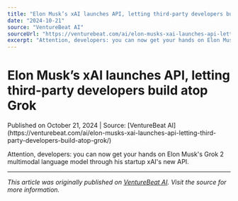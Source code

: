 ```yaml
---
title: "Elon Musk’s xAI launches API, letting third-party developers build atop Grok"
date: "2024-10-21"
source: "VentureBeat AI"
sourceUrl: "https://venturebeat.com/ai/elon-musks-xai-launches-api-letting-third-party-developers-build-atop-grok/"
excerpt: "Attention, developers: you can now get your hands on Elon Musk's Grok 2 multimodal language model through his startup xAI's new API...."
---
```


# Elon Musk’s xAI launches API, letting third-party developers build atop Grok

<div class="text-sm text-gray-500 mb-4">
  Published on October 21, 2024 | Source: [VentureBeat AI](https://venturebeat.com/ai/elon-musks-xai-launches-api-letting-third-party-developers-build-atop-grok/)
</div>

Attention, developers: you can now get your hands on Elon Musk's Grok 2 multimodal language model through his startup xAI's new API.

---

*This article was originally published on [VentureBeat AI](https://venturebeat.com/ai/elon-musks-xai-launches-api-letting-third-party-developers-build-atop-grok/). Visit the source for more information.*
